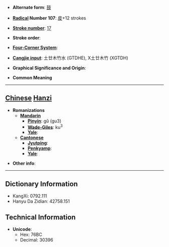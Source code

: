 * '''Alternate form''': [[鼓]]

* '''[[Wiktionary:Chinese radical index| Radical]] Number 107''': [[Wiktionary:Chinese radical index 皮|皮]]+12 strokes

* '''[[Wiktionary:Chinese total strokes index|Stroke number]]''': [[Wiktionary:Chinese total strokes index 17|17]]

* '''Stroke order''': 

* '''[[Wiktionary:Chinese four corner index|Four-Corner System]]''': 

* '''[[Wiktionary:Chinese Cangjie index|Cangjie input]]''': 土廿木竹水 (GTDHE), X土廿木竹 (XGTDH)

* '''Graphical Significance and Origin''': 

* '''Common Meaning'''

----

== [[Chinese]] [[Hanzi]] ==

* '''Romanizations'''
** '''[[Mandarin]]'''
*** '''[[Pinyin]]''': gǔ (gu3)
*** '''[[Wade-Giles]]''': ku<sup>3</sup>
*** '''[[Yale]]''': 
** '''[[Cantonese]]'''
*** '''[[Jyutping]]''':
*** '''[[Penkyamp]]''': 
*** '''[[Yale]]''': 

* '''Other info''': 

----

== Dictionary Information ==

* KangXi: 0792.111
* Hanyu Da Zidian: 42758.151

== Technical Information ==

* '''Unicode''':
** Hex: 76BC
** Decimal: 30396